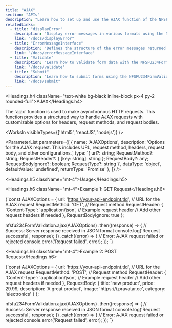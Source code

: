 ```yaml
---
title: "AJAX"
section: "APIs"
description: "Learn how to set up and use the AJAX function of the NFSFU234FormValidation Library"
relatedLinks:
  - title: "displayError"
    description: "Display error messages in various formats using the NFSFU234FormValidation Library"
    link: "/docs/displayError"
  - title: "ErrorMessageInterface"
    description: "Defines the structure of the error messages returned by the validation functions in NFSFU234FormValidation Library."
    link: "/docs/errorMessageInterface"
  - title: "Validate"
    description: "Learn how to validate form data with the NFSFU234FormValidation Library."
    link: "/docs/validate"
  - title: "Submit"
    description: "Learn how to submit forms using the NFSFU234FormValidation Library."
    link: "/docs/submit"
---
```


<Headings.h4 className="text-white bg-black inline-block px-4 py-2 rounded-full">AJAX</Headings.h4>

<Paragraph className="mt-2 text-gray-400">
The `ajax` function is used to make asynchronous HTTP requests. This function provides a structured way to handle AJAX requests with customizable options for headers, request methods, and request bodies.
</Paragraph>

<WorksIn visibleTypes={['html5', 'reactJS', 'nodejs']} />

<ParameterList
  parameters={[
    {
      name: 'AJAXOptions',
      description: 'Options for the AJAX request. This includes URL, request method, headers, request body, and other configurations.',
      type: '{ url?: string; RequestMethod?: string; RequestHeader?: { [key: string]: string }; RequestBody?: any; RequestBodyIgnore?: boolean; RequestType?: string }',
      dataType: 'object',
      defaultValue: 'undefined',
      returnType: 'Promise<any>'
    },
  ]}
/>

<Headings.h5 className="mt-4">Usage</Headings.h5>

<Headings.h6 className="mt-4">Example 1: GET Request</Headings.h6>

<CodeBlock>

{`const AJAXOptions = {
    url: 'https://your-api-endpoint.tld', // URL for the AJAX request
    RequestMethod: 'GET', // Request method
    RequestHeader: {
        'Content-Type': 'application/json', // Example request header
        // Add other request headers if needed
    },
    RequestBodyIgnore: true
};

nfsfu234FormValidation.ajax(AJAXOptions)
    .then((response) => {
        // Success: Server response received in JSON format
        console.log('Request successful', response);
    })
    .catch((error) => {
        // Error: AJAX request failed or rejected
        console.error('Request failed', error);
    });
`}
</CodeBlock>

<Headings.h6 className="mt-4">Example 2: POST Request</Headings.h6>

<CodeBlock>
{`const AJAXOptions = {
    url: 'https://your-api-endpoint.tld', // URL for the AJAX request
    RequestMethod: 'POST', // Request method
    RequestHeader: {
        'Content-Type': 'application/json', // Example request header
        // Add other request headers if needed
    },
    RequestBody: {
        title: 'new product',
        price: 29.99,
        description: 'A great product',
        image: 'https://i.pravatar.cc',
        category: 'electronics'
    }
};

nfsfu234FormValidation.ajax(AJAXOptions)
    .then((response) => {
        // Success: Server response received in JSON format
        console.log('Request successful', response);
    })
    .catch((error) => {
        // Error: AJAX request failed or rejected
        console.error('Request failed', error);
    });
`}
</CodeBlock>

<RelatedLinks />
